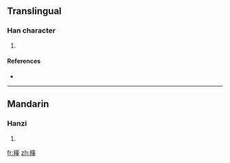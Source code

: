 ==Translingual==

===Han character===
{{Han char|rn=75|rad=木|as=12|sn=16|four=4494<sub>1</sub>|canj=木十口十 (DJRJ)}}

# {{defn|Han|sort=木12}}

====References====
* {{Han ref|kx=0555.140|dkj=15598|dj=0945.020|hdz=21288.160|uh=6A6D|ud=27245|bh=E9C6|bd=59846}}

----

==Mandarin==

===Hanzi===
{{cmn-hanzi|pin=[[gū]] ([[gu1]])|wg=ku<sup>1</sup>}}

# {{defn|Mandarin|sort=木12}}

[[fr:橭]]
[[zh:橭]]